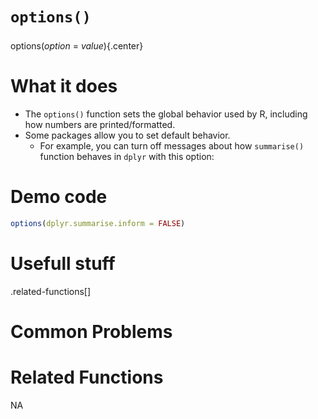 # [`options()`]{.blue}
 
 
### 
[options]{.blue}(*option* = *value*){.center} 
 
# What it does 

+ The [`options()`]{.blue} function sets the global behavior used by R, including how numbers are printed/formatted.  
+ Some packages allow you to set default behavior.
  + For example, you can turn off messages about how [`summarise()`]{.blue} function behaves in [`dplyr`]{.blue} with this option:
  
 
# Demo code 

```r
options(dplyr.summarise.inform = FALSE)
```
  
 
# Usefull stuff 

.related-functions[]
  
 
# Common Problems 

  
 
# Related Functions 
NA  
